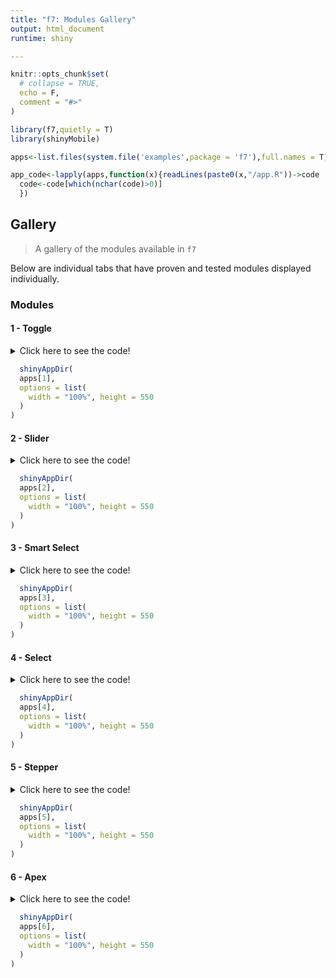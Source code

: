 ```yaml
---
title: "f7: Modules Gallery"
output: html_document
runtime: shiny

---
```


```r
knitr::opts_chunk$set(
  # collapse = TRUE,
  echo = F,
  comment = "#>"
)

library(f7,quietly = T)
library(shinyMobile)

apps<-list.files(system.file('examples',package = 'f7'),full.names = T)

app_code<-lapply(apps,function(x){readLines(paste0(x,"/app.R"))->code
  code<-code[which(nchar(code)>0)]
  })

```

## Gallery  
  
> A gallery of the modules available in `f7`    
  
Below are individual tabs that have proven and tested modules displayed individually.  

### Modules {.tabset}  


#### 1 - Toggle  
<details>
  <summary>Click here to see the code!</summary>  
```{}
`r paste0(sapply(app_code[[1]],function(x) as.character(x)),collapse="\n")`  
```
</details>   

```r
  shinyAppDir(
  apps[1],
  options = list(
    width = "100%", height = 550
  )
)
```


#### 2 - Slider  
<details>
  <summary>Click here to see the code!</summary>  
```{}
`r paste0(sapply(app_code[[2]],function(x) as.character(x)),collapse="\n")`  
```
</details>   

```r
  shinyAppDir(
  apps[2],
  options = list(
    width = "100%", height = 550
  )
)
```

#### 3 - Smart Select  
<details>
  <summary>Click here to see the code!</summary>  
```{}
`r paste0(sapply(app_code[[3]],function(x) as.character(x)),collapse="\n")`  
```
</details>   

```r
  shinyAppDir(
  apps[3],
  options = list(
    width = "100%", height = 550
  )
)
```

#### 4 - Select  
<details>
  <summary>Click here to see the code!</summary>  
```{}
`r paste0(sapply(app_code[[4]],function(x) as.character(x)),collapse="\n")`  
```
</details>   

```r
  shinyAppDir(
  apps[4],
  options = list(
    width = "100%", height = 550
  )
)
```

#### 5 - Stepper  
<details>
  <summary>Click here to see the code!</summary>  
```{}
`r paste0(sapply(app_code[[5]],function(x) as.character(x)),collapse="\n")`  
```
</details>   

```r
  shinyAppDir(
  apps[5],
  options = list(
    width = "100%", height = 550
  )
)
```

#### 6 - Apex  
<details>
  <summary>Click here to see the code!</summary>  
```{}
`r paste0(sapply(app_code[[6]],function(x) as.character(x)),collapse="\n")`  
```
</details>   

```r
  shinyAppDir(
  apps[6],
  options = list(
    width = "100%", height = 550
  )
)
```
